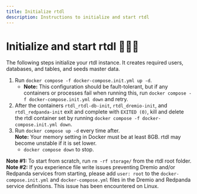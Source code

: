 ```yaml
---
title: Initialize rtdl
description: Instructions to initialize and start rtdl
---
```


# Initialize and start rtdl 🤷🏽‍♂️

The following steps initialize your rtdl instance. It creates required users, databases, 
and tables, and seeds master data.
1.  Run `docker compose -f docker-compose.init.yml up -d`.
    * **Note:** This configuration should be fault-tolerant, but if any containers or 
      processes fail when running this, run `docker compose -f docker-compose.init.yml down` 
      and retry.
2.  After the containers `rtdl_rtdl-db-init`, `rtdl_dremio-init`, and `rtdl_redpanda-init` exit and complete 
    with `EXITED (0)`, kill and delete the rtdl container set by running 
    `docker compose -f docker-compose.init.yml down`.
3.  Run `docker compose up -d` every time after.  
    **Note:** Your memory setting in Docker must be at least 8GB. rtdl may become unstable if it is 
    set lower.
    * `docker compose down` to stop.

**Note #1:** To start from scratch, run `rm -rf storage/` from the rtdl root folder.  
**Note #2:** If you experience file write issues preventing Dremio and/or Redpanda services 
from starting, please add `user: root` to the `docker-compose.init.yml` and `docker-compose.yml` 
files in the Dremio and Redpanda service definitions. This issue has been encountered on Linux.
